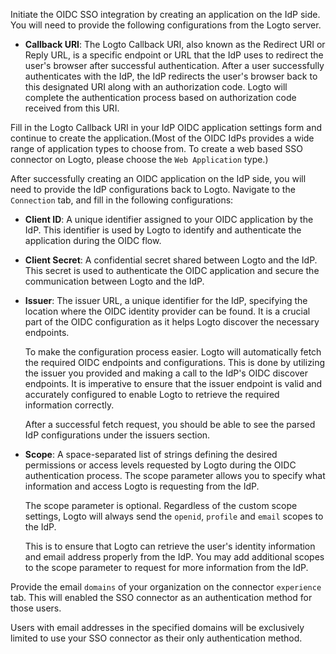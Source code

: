 
<Step index={0} title="Create an OIDC application on your IdP">

Initiate the OIDC SSO integration by creating an application on the IdP side. You will need to provide the following configurations from the Logto server.

- **Callback URI**: The Logto Callback URI, also known as the Redirect URI or Reply URL, is a specific endpoint or URL that the IdP uses to redirect the user's browser after successful authentication. After a user successfully authenticates with the IdP, the IdP redirects the user's browser back to this designated URI along with an authorization code. Logto will complete the authentication process based on authorization code received from this URI.

<OidcCallbackUri />

Fill in the Logto Callback URI in your IdP OIDC application settings form and continue to create the application.(Most of the OIDC IdPs provides a wide range of application types to choose from. To create a web based SSO connector on Logto, please choose the `Web Application` type.)

</Step>
<Step index={1} title="Configure OIDC SSO on Logto">

After successfully creating an OIDC application on the IdP side, you will need to provide the IdP configurations back to Logto. Navigate to the `Connection` tab, and fill in the following configurations:

- **Client ID**: A unique identifier assigned to your OIDC application by the IdP. This identifier is used by Logto to identify and authenticate the application during the OIDC flow.

- **Client Secret**: A confidential secret shared between Logto and the IdP. This secret is used to authenticate the OIDC application and secure the communication between Logto and the IdP.

- **Issuer**: The issuer URL, a unique identifier for the IdP, specifying the location where the OIDC identity provider can be found. It is a crucial part of the OIDC configuration as it helps Logto discover the necessary endpoints.

  To make the configuration process easier. Logto will automatically fetch the required OIDC endpoints and configurations. This is done by utilizing the issuer you provided and making a call to the IdP's OIDC discover endpoints. It is imperative to ensure that the issuer endpoint is valid and accurately configured to enable Logto to retrieve the required information correctly.

  After a successful fetch request, you should be able to see the parsed IdP configurations under the issuers section.

- **Scope**: A space-separated list of strings defining the desired permissions or access levels requested by Logto during the OIDC authentication process. The scope parameter allows you to specify what information and access Logto is requesting from the IdP.

  The scope parameter is optional. Regardless of the custom scope settings, Logto will always send the `openid`, `profile` and `email` scopes to the IdP.

  This is to ensure that Logto can retrieve the user's identity information and email address properly from the IdP. You may add additional scopes to the scope parameter to request for more information from the IdP.

</Step>
<Step index={2} title="Set email domains and enable the SSO connector">

Provide the email `domains` of your organization on the connector `experience` tab. This will enabled the SSO connector as an authentication method for those users.

Users with email addresses in the specified domains will be exclusively limited to use your SSO connector as their only authentication method.

</Step>
